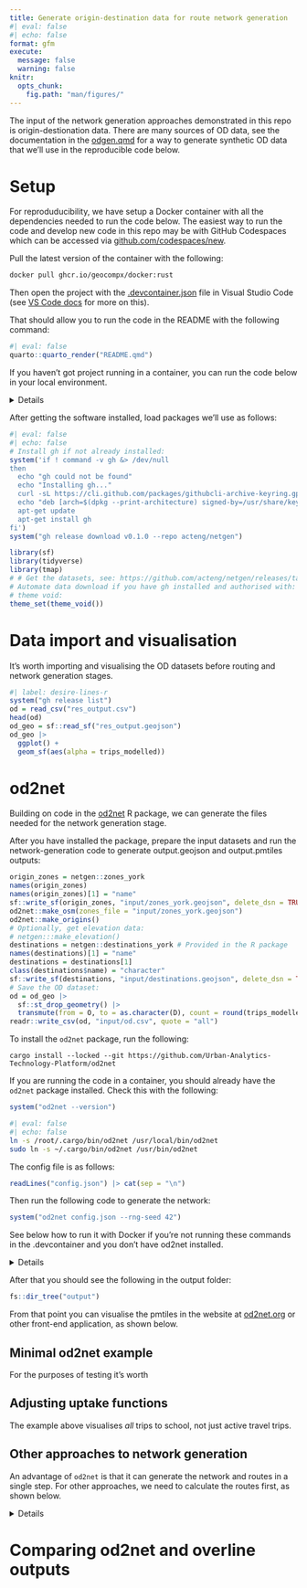 ```yaml
---
title: Generate origin-destination data for route network generation
#| eval: false
#| echo: false
format: gfm
execute: 
  message: false
  warning: false
knitr:
  opts_chunk:
    fig.path: "man/figures/"
---
```


The input of the network generation approaches demonstrated in this repo is origin-destionation data.
There are many sources of OD data, see the documentation in the [odgen.qmd](data-raw/odgen.qmd) for a way to generate synthetic OD data that we'll use in the reproducible code below.

# Setup

For reproduducibility, we have setup a Docker container with all the dependencies needed to run the code below.
The easiest way to run the code and develop new code in this repo may be with GitHub Codespaces which can be accessed via [github.com/codespaces/new](https://github.com/codespaces/new?hide_repo_select=true&ref=24-package-all-software-in-single-image&repo=826170244&skip_quickstart=true&machine=standardLinux32gb&devcontainer_path=.devcontainer%2Fdevcontainer.json&geo=EuropeWest).


Pull the latest version of the container with the following:

```bash
docker pull ghcr.io/geocompx/docker:rust
```

Then open the project with the [.devcontainer.json](.devcontainer) file in Visual Studio Code (see [VS Code docs](https://code.visualstudio.com/docs/devcontainers/containers) for more on this).

That should allow you to run the code in the README with the following command:

```r
#| eval: false
quarto::quarto_render("README.qmd")
```

If you haven't got project running in a container, you can run the code below in your local environment.

<details>

To run the code below you need to have R and Docker installed.
After you have installed R, you can install the packages we'll use as follows:

```r
# Install pak if not already installed:
if (!requireNamespace("pak", quietly = TRUE)) {
  install.packages("pak")
}
pkgs = c("sf", "tidyverse", "tmap", "pak")
pkgs_to_install = pkgs[!pkgs %in% installed.packages()]
if (length(pkgs_to_install) > 0) {
  pak::pkg_install(pkgs_to_install)
}
# Load the packages with vapply:
vapply(pkgs, require, logical(1), character.only = TRUE)
```

We will also install a couple of package that are not on CRAN:

```r
pak::pkg_install("acteng/netgen")
pak::pkg_install("Urban-Analytics-Technology-Platform/od2net/r")
```

```r
#| include: false
# # Install geopandas:
# reticulate::py_install("geopandas")
```

<!-- ::: {.panel-tabset group="language"}

## R -->

</details>

After getting the software installed, load packages we'll use as follows:

```r
#| eval: false
#| echo: false
# Install gh if not already installed:
system('if ! command -v gh &> /dev/null
then
  echo "gh could not be found"
  echo "Installing gh..."
  curl -sL https://cli.github.com/packages/githubcli-archive-keyring.gpg | gpg --dearmor -o /usr/share/keyrings/githubcli-archive-keyring.gpg
  echo "deb [arch=$(dpkg --print-architecture) signed-by=/usr/share/keyrings/githubcli-archive-keyring.gpg] https://cli.github.com/packages stable main" | tee /etc/apt/sources.list.d/github-cli.list > /dev/null
  apt-get update
  apt-get install gh
fi')
system("gh release download v0.1.0 --repo acteng/netgen")
```

```r
library(sf)
library(tidyverse)
library(tmap)
# # Get the datasets, see: https://github.com/acteng/netgen/releases/tag/v0.1.0
# Automate data download if you have gh installed and authorised with:
# theme void:
theme_set(theme_void())
```

<!-- ## Python

```python
# import pandas as pd
# import geopandas as gpd
# 
# # Get the datasets we'll use with os and subprocess:
# import subprocess
# subprocess.run(["gh", "release", "download", "v0.1.0"])
```

:::



::: {.panel-tabset group="language"}

## R

## Python

```python
# od = pd.read_csv("res_output.csv")
# od.head()
# # TBC
```

:::

-->

# Data import and visualisation

It's worth importing and visualising the OD datasets before routing and network generation stages.

```r
#| label: desire-lines-r
system("gh release list")
od = read_csv("res_output.csv")
head(od)
od_geo = sf::read_sf("res_output.geojson")
od_geo |>
  ggplot() +
  geom_sf(aes(alpha = trips_modelled))
```

# od2net

Building on code in the [od2net](https://urban-analytics-technology-platform.github.io/od2net/r/) R package, we can generate the files needed for the network generation stage.

After you have installed the package, prepare the input datasets and run the network-generation code to generate output.geojson and output.pmtiles outputs:


```r
origin_zones = netgen::zones_york
names(origin_zones)
names(origin_zones)[1] = "name"
sf::write_sf(origin_zones, "input/zones_york.geojson", delete_dsn = TRUE)
od2net::make_osm(zones_file = "input/zones_york.geojson")
od2net::make_origins()
# Optionally, get elevation data:
# netgen:::make_elevation()
destinations = netgen::destinations_york # Provided in the R package
names(destinations)[1] = "name"
destinations = destinations[1]
class(destinations$name) = "character"
sf::write_sf(destinations, "input/destinations.geojson", delete_dsn = TRUE)
# Save the OD dataset:
od = od_geo |>
  sf::st_drop_geometry() |>
  transmute(from = O, to = as.character(D), count = round(trips_modelled))
readr::write_csv(od, "input/od.csv", quote = "all")
```

To install the `od2net` package, run the following:

```shell
cargo install --locked --git https://github.com/Urban-Analytics-Technology-Platform/od2net
```

If you are running the code in a container, you should already have the `od2net` package installed.
Check this with the following:

```r
system("od2net --version")
```

<!-- If you don't have it, you can copy the path /root/.cargo/bin/od2net to /usr/local/bin/ as follows: -->

```bash
#| eval: false
#| echo: false
ln -s /root/.cargo/bin/od2net /usr/local/bin/od2net
sudo ln -s ~/.cargo/bin/od2net /usr/bin/od2net
```

The config file is as follows:

```r
readLines("config.json") |> cat(sep = "\n")
```

Then run the following code to generate the network:

```r
system("od2net config.json --rng-seed 42")
```

See below how to run it with Docker if you're not running these commands in the .devcontainer and you don't have od2net installed.

<details>

Run the tool with Docker as follows:

```bash
#| eval: false
# On Linux:
sudo docker run -v $(pwd):/app ghcr.io/urban-analytics-technology-platform/od2net:main /app/config.json  --rng-seed 42
# On Windows:
docker run -v %cd%:/app ghcr.io/urban-analytics-technology-platform/od2net:main /app/config.json  --rng-seed 42
```

</details>

After that you should see the following in the output folder:

```r
fs::dir_tree("output")
```

From that point you can visualise the pmtiles in the website at [od2net.org](https://od2net.org) or other front-end application, as shown below.

## Minimal od2net example

For the purposes of testing it's worth 

## Adjusting uptake functions

The example above visualises *all* trips to school, not just active travel trips.


## Other approaches to network generation

An advantage of `od2net` is that it can generate the network and routes in a single step.
For other approaches, we need to calculate the routes first, as shown below.

<details>

# Routing

There are many ways to calculate routes.
The simplest in many cases will be to calculate them with a routing engine.
Let's do that with interfaces to the OSRM routing engine in the first instance.
Note: if you use the `od2net` approach, you can do the routing and network generation stage in a single step, see below for more on that.

## OSRM: basic

```r
od_geo_top_100 = od_geo |>
  slice_max(trips_modelled, n = 100) 
```

```r
#| include: false
routes_osrm_minimal_exists = file.exists("routes_osrm_minimal.geojson")
if (!routes_osrm_minimal_exists) {
  system("gh release upload v0.1.0 routes_osrm_minimal.geojson")
  system("gh release download v0.1.0")  
}

```

```r
#| eval: false
routes_osrm_minimal = stplanr::route(
  l = od_geo_top_100,
  route_fun = stplanr::route_osrm,
  osrm.profile = "foot"
)
```

```r
#| echo: false
#| eval: false
sf::write_sf(routes_osrm_minimal, "routes_osrm_minimal.geojson", delete_dsn = TRUE)
```

```r
#| echo: false
routes_osrm_minimal = sf::read_sf("routes_osrm_minimal.geojson")
```

```r
#| label: osrm-basic
routes_osrm_minimal |>
  ggplot() +
  geom_sf(alpha = 0.3, size = 9)
```


## Locally hosted OSRM

We can spin-up a local OSRM server to calculate routes as [follows](https://github.com/Project-OSRM/osrm-backend#using-docker):

```r
#| eval: false
location = osmextract::oe_match(
  od_geo_top_100 |> sf::st_union()
)
osmextract::oe_download(
    location$url,
    file_basename = "osm.pbf",
    download_directory = "."
)
```

Then with the system shell:

```bash
docker run -t -v "${PWD}:/data" ghcr.io/project-osrm/osrm-backend osrm-extract -p /opt/car.lua /data/geofabrik_osm.pbf || echo "osrm-extract failed"
docker run -t -v "${PWD}:/data" ghcr.io/project-osrm/osrm-backend osrm-extract -p /opt/car.lua /data/geofrabik_osm.osm.pbf || echo "osrm-extract failed"
```

That should generate something like:

```
[2024-08-27T15:00:31.786775132] [info] Expansion: 766813 nodes/sec and 382310 edges/sec
[2024-08-27T15:00:31.786776903] [info] To prepare the data for routing, run: ./osrm-contract "/data/geofabrik_osm"
[2024-08-27T15:00:31.836550204] [info] RAM: peak bytes used: 532934656
```

Note the process used 532934656 bytes (532.9 MB) of RAM.

Then:

```bash
docker run -t -v "${PWD}:/data" ghcr.io/project-osrm/osrm-backend osrm-partition /data/geofabrik_osm.osrm || echo "osrm-partition failed"
docker run -t -v "${PWD}:/data" ghcr.io/project-osrm/osrm-backend osrm-customize /data/geofabrik_osm.osrm || echo "osrm-customize failed"
docker run -t -i -p 5000:5000 -v "${PWD}:/data" ghcr.io/project-osrm/osrm-backend osrm-routed --algorithm mld /data/geofabrik_osm
```

Check it is alive as follows:


```r
#| eval: false
system('curl "http://127.0.0.1:5000/route/v1/driving/13.388860,52.517037;13.385983,52.496891?steps=true"')
```

Now we can run all the routes:


```r
#| eval: false
routes_osrm_2 = stplanr::route(
  l = od_geo,
  route_fun = stplanr::route_osrm,
  osrm.profile = "foot",
  osrm.server = "http://127.0.0.1:5000/"
)
```


```r
#| eval: false
#| label: save-routes-osrm
sf::write_sf(routes_osrm_2, "routes_osrm_2.geojson", delete_dsn = TRUE) 
system("gh release upload v0.1.0 routes_osrm_2.geojson")
```

```r
#| include: false
routes_osrm_2 = sf::read_sf("routes_osrm_2.geojson")
```

Let's visualise the routes:

```r
#| label: osrm-locally-hosted
routes_osrm_2 |>
  ggplot() +
  geom_sf(alpha = 0.3, size = 9)
```

# Network generation

## Overline

The `overline()` function in the R package stplanr is one way to to generate route networks:

```r
#| label: rnet-overline-basic
#| eval: false
names(routes_osrm_2)
rnet = stplanr::overline(routes_osrm_2, attrib = "trips_modelled")
plot(rnet)
```

A disadvantage of this approach is that it's computational resource-intensive and takes a long time.
An in-progress is `od2net`.

</details>

# Comparing od2net and overline outputs
